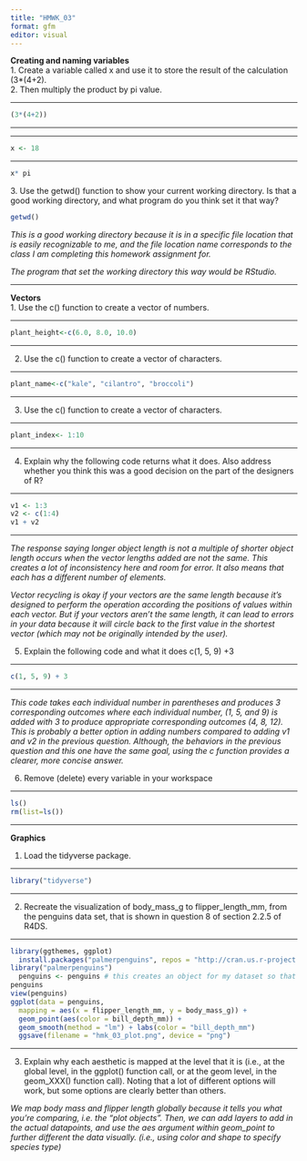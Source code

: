```yaml
---
title: "HMWK_03"
format: gfm
editor: visual
---
```


**Creating and naming variables**\
1. Create a variable called x and use it to store the result of the calculation (3\*(4+2).\
2. Then multiply the product by pi value.

------------------------------------------------------------------------

```r
(3*(4+2))  
```

------------------------------------------------------------------------

------------------------------------------------------------------------

```r
x <- 18  

```

------------------------------------------------------------------------

```r
x* pi
```

3\. Use the getwd() function to show your current working directory. Is that a good working directory, and what program do you think set it that way?

```r
getwd() 
```

*This is a good working directory because it is in a specific file location that is easily recognizable to me, and the file location name corresponds to the class I am completing this homework assignment for.*

*The program that set the working directory this way would be RStudio.*

------------------------------------------------------------------------

**Vectors**\
1. Use the c() function to create a vector of numbers.

------------------------------------------------------------------------

```r
plant_height<-c(6.0, 8.0, 10.0)  
```

------------------------------------------------------------------------

2.  Use the c() function to create a vector of characters.

------------------------------------------------------------------------

```r
plant_name<-c("kale", "cilantro", "broccoli")  
```

------------------------------------------------------------------------

3.  Use the c() function to create a vector of characters.

------------------------------------------------------------------------

```r
plant_index<- 1:10  
```

------------------------------------------------------------------------

4.  Explain why the following code returns what it does. Also address whether you think this was a good decision on the part of the designers of R?

------------------------------------------------------------------------

```r
v1 <- 1:3  
v2 <- c(1:4)  
v1 + v2  
```

------------------------------------------------------------------------

*The response saying longer object length is not a multiple of shorter object length occurs when the vector lengths added are not the same. This creates a lot of inconsistency here and room for error. It also means that each has a different number of elements.*

*Vector recycling is okay if your vectors are the same length because it's designed to perform the operation according the positions of values within each vector. But if your vectors aren't the same length, it can lead to errors in your data because it will circle back to the first value in the shortest vector (which may not be originally intended by the user).*

5.  Explain the following code and what it does c(1, 5, 9) +3

------------------------------------------------------------------------

```r
c(1, 5, 9) + 3  
```

------------------------------------------------------------------------

*This code takes each individual number in parentheses and produces 3 corresponding outcomes where each individual number, (1, 5, and 9) is added with 3 to produce appropriate corresponding outcomes (4, 8, 12). This is probably a better option in adding numbers compared to adding v1 and v2 in the previous question. Although, the behaviors in the previous question and this one have the same goal, using the c function provides a clearer, more concise answer.*

6.  Remove (delete) every variable in your workspace

------------------------------------------------------------------------

```r
ls()  
rm(list=ls())  
```

------------------------------------------------------------------------

**Graphics**

1.  Load the tidyverse package.

------------------------------------------------------------------------

```r
library("tidyverse")
```

------------------------------------------------------------------------

2.  Recreate the visualization of body_mass_g to flipper_length_mm, from the penguins data set, that is shown in question 8 of section 2.2.5 of R4DS.

------------------------------------------------------------------------

```r
library(ggthemes, ggplot)
  install.packages("palmerpenguins", repos = "http://cran.us.r-project.org") 
library("palmerpenguins") 
  penguins <- penguins # this creates an object for my dataset so that I can see it in my global environment
penguins  
view(penguins) 
ggplot(data = penguins,
  mapping = aes(x = flipper_length_mm, y = body_mass_g)) + 
  geom_point(aes(color = bill_depth_mm)) + 
  geom_smooth(method = "lm") + labs(color = "bill_depth_mm")
  ggsave(filename = "hmk_03_plot.png", device = "png")
```

------------------------------------------------------------------------

3.  Explain why each aesthetic is mapped at the level that it is (i.e., at the global level, in the ggplot() function call, or at the geom level, in the geom_XXX() function call). Noting that a lot of different options will work, but some options are clearly better than others.

*We map body mass and flipper length globally because it tells you what you're comparing, i.e. the "plot objects". Then, we can add layers to add in the actual datapoints, and use the aes argument within geom_point to further different the data visually. (i.e., using color and shape to specify species type)*
